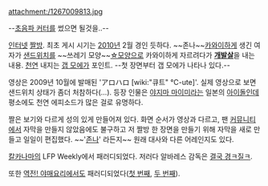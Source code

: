 attachment:/1267009813.jpg

--[[초음파 커터]]를 썼으면 될것을..--

[[인터넷]] [[짤방]]. 최초 게시 시기는 [[2010년]] 2월 경인 듯하다. 
~~존나~~[[카와이]]하게 생긴 여자가 [[샌드위치]]를 ~~쓰레기 모양~~[[☆]]모양으로 카와이하게 자르려다가 '''[[개발살]]'''을 내는 내용. [[천연]] 내지는 [[갭 모에]]가 포인트. --첫 장면부터 갭 모에가 나타나 있다.--

영상은 2009년 10월에 발매된 'アロハロ [wiki:"큐트" ℃-ute]'. 실제 영상으로 보면 샌드위치 상태가 좀더 처참하다(…). 등장 인물은 [[야지마 마이미]]라는 일본의 [[아이돌]]인데 평소에도 천연 에피소드가 많은 걸로 유명하다.

짤은 보기와 다르게 성의 있게 만들어져 있다. 화면 순서가 영상과 다르고, 팬 [[커뮤니티]]에서 자막을 만들지 않았음에도 불구하고 저 짤방 한 장면을 만들기 위해 자막을 새로 만들고 일일이 편집했다. ~~'[[존나]]' 라든지~~ 원래 대사와 다른 어레인지도 있다.

[[칼카나마]]의 LFP Weekly에서 패러디되었다. 저러다 알바레스 감독은 [http://news.nate.com/view/20100928n21884?mid=s1004&isq=4562 결국 경ㅋ질ㅋ].

또한 [[역전! 야매요리]]에서도 패러디되었다([http://comic.naver.com/webtoon/detail.nhn?titleId=409630&no=5 첫 번째], [http://comic.naver.com/webtoon/detail.nhn?titleId=409630&no=13 두 번째]).
